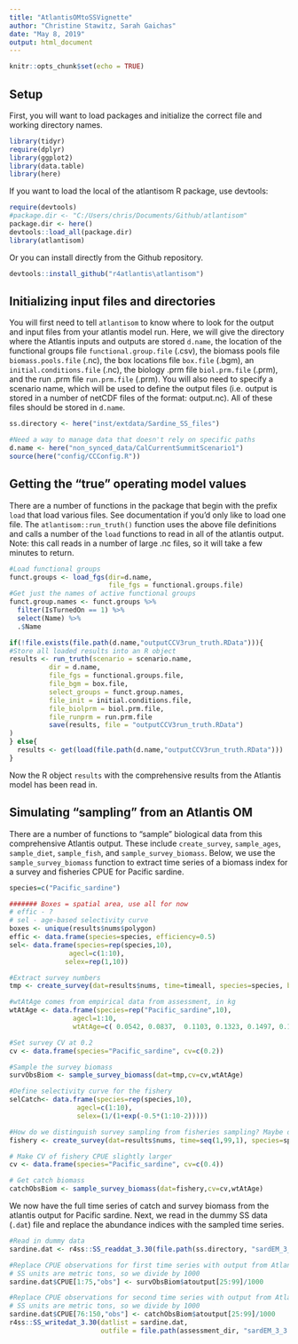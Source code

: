 ```yaml
---
title: "AtlantisOMtoSSVignette"
author: "Christine Stawitz, Sarah Gaichas"
date: "May 8, 2019"
output: html_document
---
```


```r
knitr::opts_chunk$set(echo = TRUE)
```

## Setup

First, you will want to load packages and initialize the correct file and working directory names.

```r
library(tidyr)
require(dplyr)
library(ggplot2)
library(data.table)
library(here)
```

If you want to load the local of the atlantisom R package, use devtools:

```r
require(devtools)
#package.dir <- "C:/Users/chris/Documents/Github/atlantisom"
package.dir <- here()
devtools::load_all(package.dir)
library(atlantisom)
```

Or you can install directly from the Github repository.

```r
devtools::install_github("r4atlantis\atlantisom")
```

## Initializing input files and directories

You will first need to tell `atlantisom` to know where to look for the output and input files from your atlantis model run. Here, we will give the directory where the Atlantis inputs and outputs are stored `d.name`, the location of the functional groups file `functional.group.file` (.csv), the biomass pools file `biomass.pools.file` (.nc), the box locations file `box.file` (.bgm), an `initial.conditions.file` (.nc), the biology .prm file `biol.prm.file` (.prm), and the run .prm file `run.prm.file` (.prm). You will also need to specify a scenario name, which will be used to define the output files (i.e. output is stored in a number of netCDF files of the format: output<scenario><value>.nc). All of these files should be stored in `d.name`.

```r
ss.directory <- here("inst/extdata/Sardine_SS_files")

#Need a way to manage data that doesn't rely on specific paths
d.name <- here("non_synced_data/CalCurrentSummitScenario1")
source(here("config/CCConfig.R"))
```

## Getting the "true" operating model values

There are a number of functions in the package that begin with the prefix `load` that load various files. See documentation if you'd only like to load one file. The `atlantisom::run_truth()` function uses the above file definitions and calls a number of the `load` functions to read in all of the atlantis output. Note: this call reads in a number of large .nc files, so it will take a few minutes to return.

```r
#Load functional groups
funct.groups <- load_fgs(dir=d.name,
                         file_fgs = functional.groups.file)
#Get just the names of active functional groups
funct.group.names <- funct.groups %>% 
  filter(IsTurnedOn == 1) %>%
  select(Name) %>%
  .$Name

if(!file.exists(file.path(d.name,"outputCCV3run_truth.RData"))){
#Store all loaded results into an R object
results <- run_truth(scenario = scenario.name,
          dir = d.name,
          file_fgs = functional.groups.file,
          file_bgm = box.file,
          select_groups = funct.group.names,
          file_init = initial.conditions.file,
          file_biolprm = biol.prm.file,
          file_runprm = run.prm.file
          save(results, file = "outputCCV3run_truth.RData")
)
} else{
  results <- get(load(file.path(d.name,"outputCCV3run_truth.RData")))
}

```

Now the R object `results` with the comprehensive results from the Atlantis model has been read in. 

## Simulating "sampling" from an Atlantis OM

There are a number of functions to "sample" biological data from this comprehensive Atlantis output. These include `create_survey`, `sample_ages`, `sample_diet`, `sample_fish`, and `sample_survey_biomass`. Below, we use the `sample_survey_biomass` function to extract time series of a biomass index for a survey and fisheries CPUE for Pacific sardine. 

```r
species=c("Pacific_sardine")

####### Boxes = spatial area, use all for now
# effic - ?
# sel - age-based selectivity curve
boxes <- unique(results$nums$polygon)
effic <- data.frame(species=species, efficiency=0.5)
sel<- data.frame(species=rep(species,10),
               agecl=c(1:10),
              selex=rep(1,10))

#Extract survey numbers
tmp <- create_survey(dat=results$nums, time=timeall, species=species, boxes=boxes, effic=effic, selex=sel)

#wtAtAge comes from empirical data from assessment, in kg
wtAtAge <- data.frame(species=rep("Pacific_sardine",10),
                agecl=1:10,
                wtAtAge=c( 0.0542, 0.0837,	0.1103,	0.1323,	0.1497,	0.163,	0.1729,	0.1801,	0.1854,	0.1941))

#Set survey CV at 0.2
cv <- data.frame(species="Pacific_sardine", cv=c(0.2))

#Sample the survey biomass
survObsBiom <- sample_survey_biomass(dat=tmp,cv=cv,wtAtAge)

#Define selectivity curve for the fishery
selCatch<- data.frame(species=rep(species,10),
                 agecl=c(1:10),
                 selex=(1/(1+exp(-0.5*(1:10-2)))))

#How do we distinguish survey sampling from fisheries sampling? Maybe define by historical sampling locations?
fishery <- create_survey(dat=results$nums, time=seq(1,99,1), species=species, boxes=boxes, effic=effic, selex=selCatch)

# Make CV of fishery CPUE slightly larger
cv <- data.frame(species="Pacific_sardine", cv=c(0.4))

# Get catch biomass
catchObsBiom <- sample_survey_biomass(dat=fishery,cv=cv,wtAtAge)
```

We now have the full time series of catch and survey biomass from the atlantis output for Pacific sardine. Next, we read in the dummy SS data (`.dat`) file and replace the abundance indices with the sampled time series.

```r
#Read in dummy data
sardine.dat <- r4ss::SS_readdat_3.30(file.path(ss.directory, "sardEM_3_3.dat"))

#Replace CPUE observations for first time series with output from Atlantis - last 25 years
# SS units are metric tons, so we divide by 1000
sardine.dat$CPUE[1:75,"obs"] <- survObsBiom$atoutput[25:99]/1000

#Replace CPUE observations for second time series with output from Atlantis - last 25 years
# SS units are metric tons, so we divide by 1000
sardine.dat$CPUE[76:150,"obs"] <- catchObsBiom$atoutput[25:99]/1000
r4ss::SS_writedat_3.30(datlist = sardine.dat,
                       outfile = file.path(assessment_dir, "sardEM_3_3.dat"))
```


